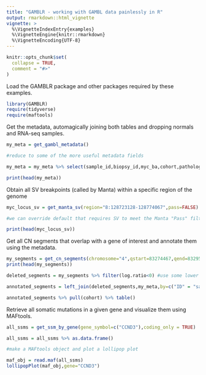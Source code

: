```yaml
---
title: "GAMBLR - working with GAMBL data painlessly in R"
output: rmarkdown::html_vignette
vignette: >
  %\VignetteIndexEntry{examples}
  %\VignetteEngine{knitr::rmarkdown}
  %\VignetteEncoding{UTF-8}
---
```


```r
knitr::opts_chunk$set(
  collapse = TRUE,
  comment = "#>"
)
```

Load the GAMBLR package and other packages required by these examples. 
```r
library(GAMBLR)
require(tidyverse)
require(maftools)
```


Get the metadata, automagically joining both tables and dropping normals and RNA-seq samples. 
```r

my_meta = get_gambl_metadata()

#reduce to some of the more useful metadata fields

my_meta = my_meta %>% select(sample_id,biopsy_id,myc_ba,cohort,pathology)

print(head(my_meta))

```

Obtain all SV breakpoints (called by Manta) within a specific region of the genome

```r

myc_locus_sv = get_manta_sv(region="8:128723128-128774067",pass=FALSE) 

#we can override default that requires SV to meet the Manta "Pass" filtering criterion

print(head(myc_locus_sv))

```

Get all CN segments that overlap with a gene of interest and annotate them using the metadata. 
```r

my_segments = get_cn_segments(chromosome="4",qstart=83274467,qend=83295149)
print(head(my_segments))

deleted_segments = my_segments %>% filter(log.ratio<0) #use some lower value if you want to be more stringent

annotated_segments = left_join(deleted_segments,my_meta,by=c("ID" = "sample_id"))

annotated_segments %>% pull(cohort) %>% table()


```

Retrieve all somatic mutations in a given gene and visualize them using MAFtools.

```r

all_ssms = get_ssm_by_gene(gene_symbol=c("CCND3"),coding_only = TRUE)

all_ssms = all_ssms %>% as.data.frame()

#make a MAFtools object and plot a lollipop plot

maf_obj = read.maf(all_ssms)
lollipopPlot(maf_obj,gene="CCND3")
```


